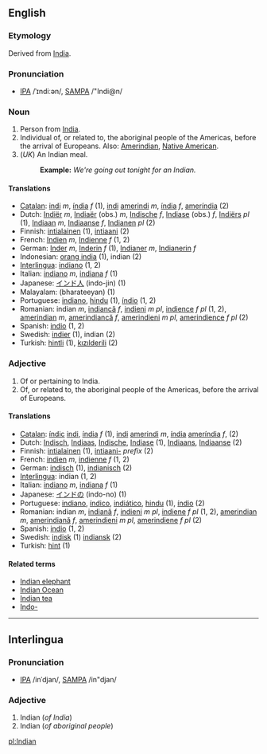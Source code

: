 ==English==
===Etymology===
Derived from [[India]].

===Pronunciation===
*[[w:IPA|IPA]] /ˈɪndiːən/, [[w:SAMPA|SAMPA]] /"Indi@n/

===Noun===
#Person from [[India]].
#Individual of, or related to, the aboriginal people of the Americas, before the arrival of Europeans. Also: [[Amerindian]], [[Native American]].
#(''UK'') An Indian meal.
#:'''Example:''' ''We're going out tonight for an Indian.''

====Translations====
*[[Catalan]]: [[indi]] ''m'', [[índia]] ''f'' (1), [[indi]] [[amerindi]] ''m'', [[índia]] ''f'', [[ameríndia]] (2)
*Dutch: [[Indiër]] ''m'', [[Indiaër]] (obs.) ''m'', [[Indische]] ''f'', [[Indiase]] (obs.) ''f'', [[Indiërs]] ''pl'' (1), [[Indiaan]] ''m'', [[Indiaanse]] ''f'', [[Indianen]] ''pl'' (2)
*Finnish: [[intialainen]] (1), [[intiaani]] (2)
*French: [[Indien]] ''m'', [[Indienne]] ''f'' (1, 2)
*German: [[Inder]] ''m'', [[Inderin]] ''f'' (1), [[Indianer]] ''m'', [[Indianerin]] ''f''
*Indonesian: [[orang india]] (1), indian (2)
*[[Interlingua]]: [[indiano]] (1, 2)
*Italian: [[indiano]] ''m'', [[indiana]] ''f'' (1)
*Japanese: [[インド人]] (indo-jin) (1)
*Malayalam: (bharateeyan) (1)
*Portuguese: [[indiano]], [[hindu]] (1), [[índio]] (1, 2)
*Romanian: indian ''m'', [[indiancă]] ''f'', [[indieni]] ''m pl'',  [[indience]] ''f pl'' (1, 2), [[amerindian]] ''m'', [[amerindiancă]] ''f'', [[amerindieni]] ''m pl'', [[amerindience]] ''f pl'' (2)
*Spanish: [[indio]] (1, 2)
*Swedish: [[indier]] (1), indian (2)
*Turkish: [[hintli]] (1), [[kızılderili]] (2)

===Adjective===

#Of or pertaining to India.
#Of, or related to, the aboriginal people of the Americas, before the arrival of Europeans.

====Translations====

*[[Catalan]]: [[índic]] [[indi]], [[índia]] ''f'' (1), [[indi]] [[amerindi]] ''m'', [[índia]] [[ameríndia]] ''f'',  (2)
*Dutch: [[Indisch]], [[Indiaas]], [[Indische]], [[Indiase]] (1), [[Indiaans]], [[Indiaanse]] (2)
*Finnish: [[intialainen]] (1), [[intiaani-]] ''prefix'' (2)
*French: [[indien]] ''m'', [[indienne]] ''f'' (1, 2)
*German: [[indisch]] (1), [[indianisch]] (2)
*[[Interlingua]]: indian (1, 2)
*Italian: [[indiano]] ''m'', [[indiana]] ''f'' (1)
*Japanese: [[インドの]] (indo-no) (1)
*Portuguese: [[indiano]], [[índico]], [[indiático]], [[hindu]] (1),  [[índio]] (2)
*Romanian: indian ''m'', [[indiană]] ''f'', [[indieni]] ''m pl'',  [[indiene]] ''f pl'' (1, 2), [[amerindian]] ''m'', [[amerindiană]] ''f'', [[amerindieni]] ''m pl'', [[amerindiene]] ''f pl'' (2)
*Spanish: [[indio]] (1, 2)
*Swedish: [[indisk]] (1) [[indiansk]] (2)
*Turkish: [[hint]] (1)

====Related terms====
*[[Indian elephant]]
*[[Indian Ocean]]
*[[Indian tea]]
*[[Indo-]]

----

==Interlingua==
===Pronunciation===
*[[w:IPA|IPA]] /inˈdjan/, [[w:SAMPA|SAMPA]] /in"djan/

===Adjective===

#Indian (''of India'')
#Indian (''of aboriginal people'')

[[pl:Indian]]